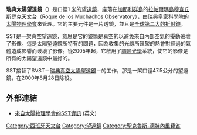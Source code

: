 {{Infobox Telescope
| bgcolour = 
| name = 瑞典太陽望遠鏡
| image = [[File:Swedish_Solar_Telescope.jpg|200px]]
| caption = 
| organization = [[太陽物理學會|太陽物理學會]]
| location = [[拉帕爾瑪島|拉帕爾瑪島]][[穆查丘斯罗克天文台|穆查丘斯罗克天文台]]
| coords = {{coord|28|45|35.04|N|17|52|50.65|W|type:landmark_region:ES|display=inline,title}}
| altitude = 
| weather = 
| wavelength = 
| built = 
| website = 
| style = 折射望遠鏡
| diameter = 1m
| angular_resolution = 
| area = 
| focal_length = 
| mounting = 
| dome = 
}}
'''瑞典太陽望遠鏡'''（{{lang|en|'''Swedish 1-m Solar Telescope''', '''STT'''}}）是口徑1 [[公尺|米]]的[[望遠鏡|望遠鏡]]，座落在[[加那利群島|加那利群島]]的[[拉帕爾瑪島|拉帕爾瑪島]][[穆查丘斯罗克天文台|穆查丘斯罗克天文台]]（Roque de los Muchachos Observatory），由[[瑞典皇家科學院|瑞典皇家科學院]]的[[太陽物理學會|太陽物理學會]]來管理。它的主要元件是一片透鏡，並且是[[大折射望遠鏡鏡列表|全球第二大的折射鏡]]。

SST是一架真空望遠鏡，意思是它的鏡筒是真空的以避免來自內部空氣的擾動破壞了影像。這是太陽望遠鏡所特有的問題，因為收集的光線所匯聚的熱會對經過的氣體造成影響而破壞了影像。從2005年起，它啟用了[[調適光學|調適光學]]系統，使它的影像是所有的太陽望遠鏡中最好的。

SST接替了SVST－[[瑞典真空太陽望遠鏡|瑞典真空太陽望遠鏡]]－的工作，那是一架口徑47.5公分的望遠鏡，在2000年8月28日除役。

== 外部連結 ==
*[https://web.archive.org/web/20080616215748/http://www.solarphysics.kva.se/NatureNov2002/telescope_eng.html 來自太陽物理學會的SST資訊] (英文)

[[Category:西班牙天文台|Category:西班牙天文台]]
[[Category:望遠鏡|Category:望遠鏡]]
[[Category:聖克魯斯-德特內里費省|Category:聖克魯斯-德特內里費省]]